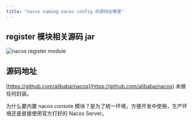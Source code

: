 ```yaml
---
title: "nacos naming nacos config 的源码在哪里"
---
```


## register 模块相关源码 jar 

![nacos register module](/images/1600327643481-34286459-290d-4d7a-aa43-3079574bbb51.png)

## 源码地址

[https://github.com/alibaba/nacos](https://github.com/alibaba/nacos) 未做任何封装。

为什么要内置 nacos console 模块？是为了统一环境，方便开发中使用，生产环境还是直接使用官方打好的 Nacos Server。

